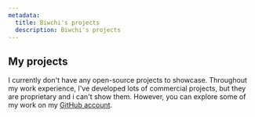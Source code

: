 ```yaml
---
metadata: 
  title: Biwchi's projects
  description: Biwchi's projects
---
```



## My projects

I currently don't have any open-source projects to showcase. Throughout my work experience, I've developed lots of commercial projects, but they are proprietary and i can't show them. However, you can explore some of my work on my [GitHub account](https://github.com/biwchi).

